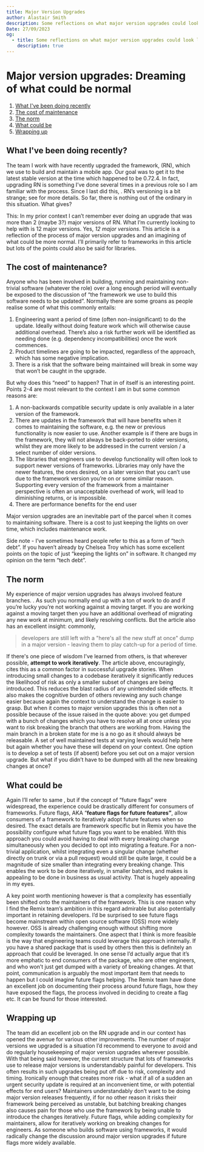 ```yaml
---
title: Major Version Upgrades
author: Alastair Smith
description: Some reflections on what major version upgrades could look like
Date: 27/09/2023
og:
  - title: Some reflections on what major version upgrades could look like
    description: true
---
```



<Post>

# Major version upgrades: Dreaming of what could be normal

1. [What I've been doing recently](#what-ive-been-doing-recently)
2. [The cost of maintenance](#the-cost-of-maintenance)
3. [The norm](#the-norm)
4. [What could be](#what-could-be)
5. [Wrapping up](#wrapping-up)

## What I've been doing recently?<a name="what-ive-been-doing-recently"></a>

The team I work with have recently upgraded the framework, <ArticleLink text="React Native" href="https://reactnative.dev/"/> (RN), which we use to build and maintain a mobile app. Our goal was to get it to the latest stable version at the time which happened to be 0.72.4. In fact, upgrading RN is something I’ve done several times in a previous role so I am familiar with the process. Since I last did this, <ArticleLink text=" there is even better tooling" href=" https://reactnative.dev/docs/upgrading#react-native-projects"/>. RN’s versioning is a bit strange; see <ArticleLink text="this issue" href="https://github.com/facebook/react-native/issues/16846"/> for more details. So far, there is nothing out of the ordinary in this situation. What gives?

This: In my prior context I can’t remember ever doing an upgrade that was more than 2 (maybe 3?) major versions of RN. What I’m currently looking to help with is 12 major versions. Yes, _12 major versions_. This article is a reflection of the process of major version upgrades and an imagining of what could be more normal. I’ll primarily refer to frameworks in this article but lots of the points could also be said for libraries.

## The cost of maintenance?<a name="the-cost-of-maintenance"></a>

Anyone who has been involved in building, running and maintaining non-trivial software (whatever the role) over a long enough period will eventually be exposed to the discussion of “the framework we use to build this software needs to be updated”. Normally there are some groans as people realise some of what this commonly entails:

1. Engineering want a period of time (often non-insignificant) to do the update. Ideally without doing feature work which will otherwise cause additional overhead. There’s also a risk further work will be identified as needing done (e.g. dependency incompatibilities) once the work commences.
2. Product timelines are going to be impacted, regardless of the approach, which has some negative implication.
3. There is a risk that the software being maintained will break in some way that won’t be caught in the upgrade.

But why does this “need” to happen? That in of itself is an interesting point. Points 2-4 are most relevant to the context I am in but some common reasons are:

1. A non-backwards compatible security update is only available in a later version of the framework.
2. There are updates in the framework that will have benefits when it comes to maintaining the software, e.g. the new or previous functionality is now easier to use. Another example is if there are bugs in the framework, they will not always be back-ported to older versions, whilst they are more likely to be addressed in the current version / a select number of older versions.
3. The libraries that engineers use to develop functionality will often look to support newer versions of frameworks. Libraries may only have the newer features, the ones desired, on a later version that you can’t use due to the framework version you’re on or some similar reason. Supporting every version of the framework from a maintainer perspective is often an unacceptable overhead of work, will lead to diminishing returns, or is impossible.
4. There are performance benefits for the end user

Major version upgrades are an inevitable part of the parcel when it comes to maintaining software. There is a cost to just keeping the lights on over time, which includes maintenance work.

Side note - I’ve sometimes heard people refer to this as a form of “tech debt”. If you haven’t already <ArticleLink text="I’d highly recommend this series" href="https://chelseatroy.com/2021/01/14/quantifying-technical-debt/"/> by Chelsea Troy which has some excellent points on the topic of just “keeping the lights on” in software. It changed my opinion on the term “tech debt”.

## The norm<a name="the-norm"></a>

My experience of major version upgrades has always involved feature branches. <ArticleLink text="This seems to be the norm" href="https://remix.run/blog/future-flags#status-quo"/>. As such you normally end up with a ton of work to do and if you’re lucky you’re not working against a moving target. If you are working against a moving target then you have an additional overhead of migrating any new work at minimum, and likely resolving conflicts. But the article also has an excellent insight: commonly,

> developers are still left with a "here's all the new stuff at once" dump in a major version - leaving them to play catch-up for a period of time.

If there's one piece of wisdom I’ve learned from others, is that wherever possible, **attempt to work iteratively**. The article above, encouragingly, cites this as a common factor in successful upgrade stories. When introducing small changes to a codebase iteratively it significantly reduces the likelihood of risk as only a smaller subset of changes are being introduced. This reduces the blast radius of any unintended side effects. It also makes the cognitive burden of others reviewing any such change easier because again the context to understand the change is easier to grasp. But when it comes to major version upgrades this is often not a possible because of the issue raised in the quote above: you get dumped with a bunch of changes which you have to resolve all at once unless you want to risk breaking the branch that others are working from. Having the main branch in a broken state for me is a no go as it should always be releasable. A set of well maintained tests at varying levels would help here but again whether you have these will depend on your context. One option is to develop a set of tests (if absent) before you set out on a major version upgrade. But what if you didn’t have to be dumped with all the new breaking changes at once?

## What could be<a name="what-could-be"></a>

Again I’ll refer to same <ArticleLink text="article" href="https://remix.run/blog/future-flags#introducing-future-flags"/>, but if the concept of “future flags” were widespread, the experience could be drastically different for consumers of frameworks. Future flags, AKA “**feature flags for future features”**, allow consumers of a framework to iteratively adopt future features when so desired. The exact details are framework specific but in Remix you have the possibility configure what future flags you want to be enabled. With this approach you could avoid having to deal with every breaking change simultaneously when you decided to opt into migrating a feature. For a non-trivial application, whilst integrating even a singular change (whether directly on trunk or via a pull request) would still be quite large, it could be a magnitude of size smaller than integrating every breaking change. This enables the work to be done iteratively, in smaller batches, and makes is appealing to be done in business as usual activity. That is hugely appealing in my eyes.

A key point worth mentioning however is that a complexity has essentially been shifted onto the maintainers of the framework. This is one reason why I find the Remix team’s ambition in this regard admirable but also potentially important in retaining developers. I’d be surprised to see future flags become mainstream within open source software (OSS) more widely however. OSS is already challenging enough without shifting more complexity towards the maintainers. One aspect that I think is more feasible is the way that engineering teams could leverage this approach internally. If you have a shared package that is used by others then this is definitely an approach that could be leveraged. In one sense I’d actually argue that it’s more emphatic to end consumers of the package, who are other engineers, and who won’t just get dumped with a variety of breaking changes. At that point, communication is arguably the most important item that needs to happen but I could imagine future flags helping. The Remix team have done an excellent job on documenting their process around future flags, how they have exposed the flags, the process involved in deciding to create a flag etc. It can be found <ArticleLink text="here" href="https://remix.run/docs/en/main/pages/api-development-strategy"/> for those interested.

## Wrapping up<a name="wrapping-up"></a>

The team did an excellent job on the RN upgrade and in our context has opened the avenue for various other improvements. The number of major versions we upgraded is a situation I’d recommend to everyone to avoid and do regularly housekeeping of major version upgrades wherever possible. With that being said however, the current structure that lots of frameworks use to release major versions is understandably painful for developers. This often results in such upgrades being put off due to risk, complexity and timing. Ironically enough that creates more risk - what if all of a sudden an urgent security update is required at an inconvenient time, or with potential effects for end users? Maintainers understandably don’t want to be doing major version releases frequently, if for no other reason it risks their framework being perceived as unstable, but batching breaking changes also causes pain for those who use the framework by being unable to introduce the changes iteratively. Future flags, while adding complexity for maintainers, allow for iteratively working on breaking changes for engineers. As someone who builds software using frameworks, it would radically change the discussion around major version upgrades if future flags more widely available.

</Post>
